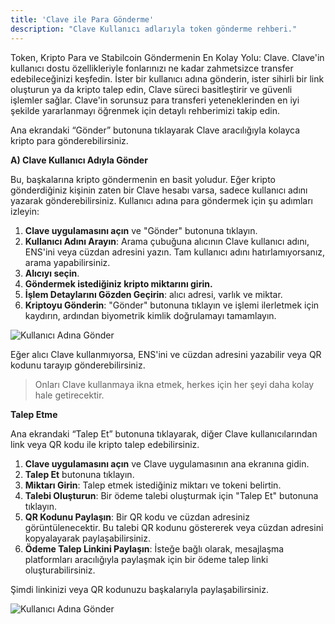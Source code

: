 ```yaml
---
title: 'Clave ile Para Gönderme'
description: "Clave Kullanıcı adlarıyla token gönderme rehberi."
---
```


Token, Kripto Para ve Stabilcoin Göndermenin En Kolay Yolu: Clave. Clave'in kullanıcı dostu özellikleriyle fonlarınızı ne kadar zahmetsizce transfer edebileceğinizi keşfedin. İster bir kullanıcı adına gönderin, ister sihirli bir link oluşturun ya da kripto talep edin, Clave süreci basitleştirir ve güvenli işlemler sağlar. Clave'in sorunsuz para transferi yeteneklerinden en iyi şekilde yararlanmayı öğrenmek için detaylı rehberimizi takip edin.

Ana ekrandaki “Gönder” butonuna tıklayarak Clave aracılığıyla kolayca kripto para gönderebilirsiniz.

**A) Clave Kullanıcı Adıyla Gönder**

Bu, başkalarına kripto göndermenin en basit yoludur. Eğer kripto gönderdiğiniz kişinin zaten bir Clave hesabı varsa, sadece kullanıcı adını yazarak gönderebilirsiniz. Kullanıcı adına para göndermek için şu adımları izleyin:

1. **Clave uygulamasını açın** ve "Gönder" butonuna tıklayın.
2. **Kullanıcı Adını Arayın**: Arama çubuğuna alıcının Clave kullanıcı adını, ENS'ini veya cüzdan adresini yazın. Tam kullanıcı adını hatırlamıyorsanız, arama yapabilirsiniz.
3. **Alıcıyı seçin**.
4. **Göndermek istediğiniz kripto miktarını girin.**
5. **İşlem Detaylarını Gözden Geçirin**: alıcı adresi, varlık ve miktar.
6. **Kriptoyu Gönderin**: "Gönder" butonuna tıklayın ve işlemi ilerletmek için kaydırın, ardından biyometrik kimlik doğrulamayı tamamlayın.

![Kullanıcı Adına Gönder](./images/sendtoken1.png)

Eğer alıcı Clave kullanmıyorsa, ENS'ini ve cüzdan adresini yazabilir veya QR kodunu tarayıp gönderebilirsiniz.

> Onları Clave kullanmaya ikna etmek, herkes için her şeyi daha kolay hale getirecektir.

**Talep Etme**

Ana ekrandaki “Talep Et” butonuna tıklayarak, diğer Clave kullanıcılarından link veya QR kodu ile kripto talep edebilirsiniz.

1. **Clave uygulamasını açın** ve Clave uygulamasının ana ekranına gidin.
2. **Talep Et** butonuna tıklayın.
3. **Miktarı Girin**: Talep etmek istediğiniz miktarı ve tokeni belirtin.
4. **Talebi Oluşturun**: Bir ödeme talebi oluşturmak için "Talep Et" butonuna tıklayın.
5. **QR Kodunu Paylaşın**: Bir QR kodu ve cüzdan adresiniz görüntülenecektir. Bu talebi QR kodunu göstererek veya cüzdan adresini kopyalayarak paylaşabilirsiniz.
6. **Ödeme Talep Linkini Paylaşın**: İsteğe bağlı olarak, mesajlaşma platformları aracılığıyla paylaşmak için bir ödeme talep linki oluşturabilirsiniz.

Şimdi linkinizi veya QR kodunuzu başkalarıyla paylaşabilirsiniz.

![Kullanıcı Adına Gönder](./images/sendtoken3.png)